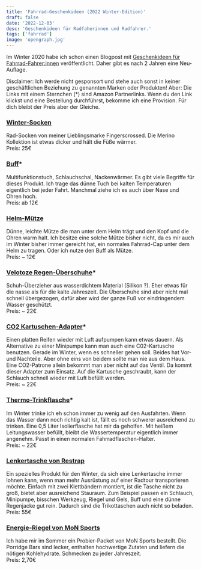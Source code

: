 ```yaml
---
title: 'Fahrrad-Geschenkideen (2022 Winter-Edition)'
draft: false
date: '2022-12-03'
desc: 'Geschenkideen für Radfaherinnen und Radfahrer.'
tags: ['fahrrad']
image: 'opengraph.jpg'
---
```


Im Winter 2020 habe ich schon einen Blogpost mit [Geschenkideen für Fahrrad-Fahrer:innen](fahrrad-geschenkideen) veröffentlicht. Daher gibt es nach 2 Jahren eine Neu-Auflage.

<p className="not-prose text-sm leading-tight">Disclaimer: Ich werde nicht gesponsort und stehe auch sonst in keiner geschäftlichen Beziehung zu genannten Marken oder Produkten! Aber: Die Links mit einem Sternchen (*) sind Amazon Partnerlinks. Wenn du den Link klickst und eine Bestellung durchführst, bekomme ich eine Provision. Für dich bleibt der Preis aber der Gleiche.</p>


### [Winter-Socken](https://fingerscrossed.design/collections/merino-1)
Rad-Socken von meiner Lieblingsmarke Fingerscrossed. Die Merino Kollektion ist etwas dicker und hält die Füße wärmer. <br />
Preis: 25€


### [Buff](https://amzn.to/3VmAS6Z)*
Multifunktionstuch, Schlauchschal, Nackenwärmer. Es gibt viele Begriffe für dieses Produkt. Ich trage das dünne Tuch bei kalten Temperaturen eigentlich bei jeder Fahrt. Manchmal ziehe ich es auch über Nase und Ohren hoch.<br />
Preis: ab 12€


### [Helm-Mütze](https://www.gorewear.com/de-de/m-thermo-muetze-100394)
Dünne, leichte Mütze die man unter dem Helm trägt und den Kopf und die Ohren warm halt. Ich besitze eine solche Mütze bisher nicht, da es mir auch im Winter bisher immer gereicht hat, ein normales Fahrrad-Cap unter dem Helm zu tragen. Oder ich nutze den Buff als Mütze.<br/>
Preis: ~ 12€


### [Velotoze Regen-Überschuhe](https://amzn.to/3EXdaas)*
Schuh-Überzieher aus wasserdichtem Material (Silikon ?). Eher etwas für die nasse als für die kalte Jahreszeit. Die Überschuhe sind aber nicht mal schnell übergezogen, dafür aber wird der ganze Fuß vor eindringendem Wasser geschützt.<br />
Preis: ~ 22€


### [CO2 Kartuschen-Adapter](https://amzn.to/3H5MWoY)*
Einen platten Reifen wieder mit Luft aufpumpen kann etwas dauern. Als Alternative zu einer Minipumpe kann man auch eine C02-Kartusche benutzen. Gerade im Winter, wenn es schneller gehen soll. Beides hat Vor- und Nachteile. Aber ohne eins von beidem sollte man nie aus dem Haus. Eine CO2-Patrone allein bekommt man aber nicht auf das Ventil. Da kommt dieser Adapter zum Einsatz. Auf die Kartusche geschraubt, kann der Schlauch schnell wieder mit Luft befüllt werden.<br />
Preis: ~ 22€


### [Thermo-Trinkflasche](https://amzn.to/3VLLM6j)*
Im Winter trinke ich eh schon immer zu wenig auf den Ausfahrten. Wenn das Wasser dann noch richtig kalt ist, fällt es noch schwerer ausreichend zu trinken. Eine 0,5 Liter Isolierflasche hat mir da geholfen. Mit heißem Leitungswasser befüllt, bleibt die Wassertemperatur eigentlich immer angenehm. Passt in einen normalen Fahrradflaschen-Halter.<br />
Preis: ~ 22€


### [Lenkertasche von Restrap](https://www.rosebikes.de/restrap-canister-bag-lenkerrolle-2690090)
Ein spezielles Produkt für den Winter, da sich eine Lenkertasche immer lohnen kann, wenn man mehr Ausrüstung auf einer Radtour transporieren möchte. Einfach mit zwei Klettbändern montiert, ist die Tasche nicht zu groß, bietet aber ausreichend Stauraum. Zum Beispiel passen ein Schlauch, Minipumpe, bisschen Werkzeug, Riegel und Gels, Buff und eine dünne Regenjacke gut rein. Dadurch sind die Trikottaschen auch nicht so beladen.<br />
Preis: 55€

### [Energie-Riegel von MoN Sports](https://mon-sports.com/porridge-bar?number=PORRIDGEBLUE)
Ich habe mir im Sommer ein Probier-Packet von MoN Sports bestellt. Die Porridge Bars sind lecker, enthalten hochwertige Zutaten und liefern die nötigen Kohlehydrate. Schmecken zu jeder Jahreszeit.<br />
Preis: 2,70€
